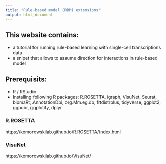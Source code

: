```yaml
---
title: "Rule-based model (RBM) extensions"
output: html_document
---
```


## This website contains:
- a tutorial for running rule-based learning with single-cell transcriptions data
- a snipet that allows to assume direction for interactions in rule-based model

## Prerequisits:
- R / RStudio
- Installing following R packages: R.ROSETTA, igraph, VisuNet, Seurat, biomaRt, AnnotationDbi, org.Mm.eg.db, fitdistrplus, tidyverse, ggplot2, ggpubr, ggplotify, dplyr

### R.ROSETTA
https://komorowskilab.github.io/R.ROSETTA/index.html

### VisuNet
https://komorowskilab.github.io/VisuNet/

